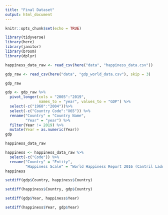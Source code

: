 ```yaml
---
title: "Final Dataset"
output: html_document
---
```


```r
knitr::opts_chunk$set(echo = TRUE)
```

```r
library(tidyverse)
library(here)
library(janitor)
library(broom)
library(dplyr)
```
```r
happiness_data_raw <- read_csv(here("data", "happiness_data.csv"))
```
```r
gdp_raw <- read_csv(here("data", "gdp_world_data.csv"), skip = 3)
```
```r
gdp_raw
```
```r
gdp <- gdp_raw %>%
  pivot_longer(cols = "2005":"2019",
               names_to = "year", values_to = "GDP") %>%
  select(-c("1960":"2004"))%>%
  select(-c("Country Code":"X65")) %>%
  rename("Country" = "Country Name", 
         "Year" = "year") %>%
  filter(Year != 2019) %>%
  mutate(Year = as.numeric(Year))
gdp
```







```r
happiness_data_raw
```
```r
happiness <- happiness_data_raw %>%
  select(-c("Code")) %>%
  rename("Country" = "Entity",
         "Happiness Scale" = "World Happiness Report 2016 (Cantril Ladder (0=worst; 10=best))")
happiness
```
```r
setdiff(gdp$Country, happiness$Country)
```
```r
setdiff(happiness$Country, gdp$Country)
```
```r
setdiff(gdp$Year, happiness$Year)
```
```r
setdiff(happiness$Year, gdp$Year)
```









